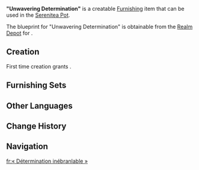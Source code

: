 {{Furnishing Infobox
|id             = 362103
|image          = Item "Unwavering Determination".png
|category       = Small Furnishing
|subcategory    = Seating
|rarity         = 3
|adeptal_energy = 60
|load           = 169
|reduced_load   = 127
|description    = A rather lovely office chair constructed using birch.<br />But since its back contains metal, some have complained that sitting in such chairs during meetings can cause one to get chills in the back of one's head.
|blueprint      = [[Realm Depot]]
}}
'''"Unwavering Determination"''' is a creatable [[Furnishing]] item that can be used in the [[Serenitea Pot]].

The blueprint for "Unwavering Determination" is obtainable from the [[Realm Depot]] for {{Item|Realm Currency|24|x=160}}.

==Creation==
First time creation grants {{Item|Trust|24|x=60}}.
{{Recipe
|type = Creation
|time = 14h
|Birch Wood = 8
|Blue Dye = 4
|sort = Birch Wood,Blue Dye
}}

==Furnishing Sets==
{{Craft Usage}}

==Other Languages==
{{Other Languages
|en      = "Unwavering Determination"
|zhs     = 「坚定意志」
|zhs_rm  = "Jiāndìng yìzhì"
|zht     = 「堅定意志」
|zht_rm  = "Jiāndìng yìzhì"
|ja      = 「強い意志」
|ja_rm   = "Tsuyoi Ishi"{{Assumed}}
|ko      = 「견고한 의지」
|ko_rm   = 
|es      = Determinación inquebrantable
|fr      = « Détermination inébranlable »
|ru      = Непоколебимая решимость
|th      = "แน่วแน่ไม่หวั่นไหว"
|th_rm   = "Naeonae Mai Wanwai"
|vi      = "Ý Chí Kiên Định"
|de      = „Unerschütterliche Entschlossenheit“
|id      = "Tekad Tak Tergoyahkan"
|pt      = "Determinação Firme"
}}

==Change History==
{{Change History|1.5}}

==Navigation==
{{Furnishing Navbox/Interior|Small Furnishing}}
[[fr:« Détermination inébranlable »]]